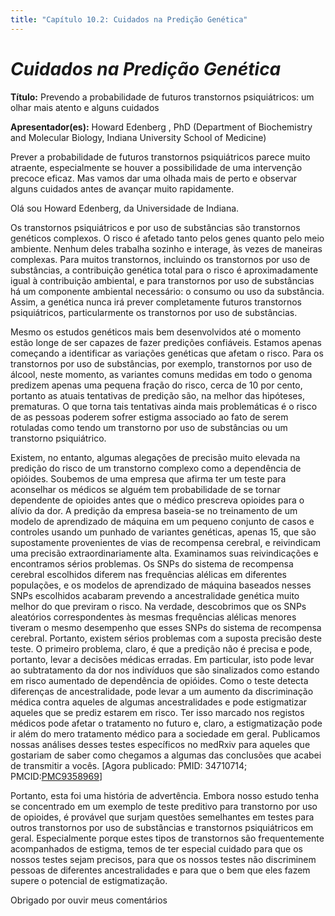 ```yaml
---
title: "Capítulo 10.2: Cuidados na Predição Genética"
---
```


# ***Cuidados na Predição Genética*** {#sec-section1}

**Título:** Prevendo a probabilidade de futuros transtornos psiquiátricos: um olhar mais atento e alguns cuidados

**Apresentador(es):** Howard Edenberg , PhD (Department of Biochemistry and Molecular Biology, Indiana University School of Medicine)

Prever a probabilidade de futuros transtornos psiquiátricos parece muito atraente, especialmente se houver a possibilidade de uma intervenção precoce eficaz. Mas vamos dar uma olhada mais de perto e observar alguns cuidados antes de avançar muito rapidamente.

Olá sou Howard Edenberg, da Universidade de Indiana.

Os transtornos psiquiátricos e por uso de substâncias são transtornos genéticos complexos. O risco é afetado tanto pelos genes quanto pelo meio ambiente. Nenhum deles trabalha sozinho e interage, às vezes de maneiras complexas. Para muitos transtornos, incluindo os transtornos por uso de substâncias, a contribuição genética total para o risco é aproximadamente igual à contribuição ambiental, e para transtornos por uso de substâncias há um componente ambiental necessário: o consumo ou uso da substância. Assim, a genética nunca irá prever completamente futuros transtornos psiquiátricos, particularmente os transtornos por uso de substâncias.

Mesmo os estudos genéticos mais bem desenvolvidos até o momento estão longe de ser capazes de fazer predições confiáveis. Estamos apenas começando a identificar as variações genéticas que afetam o risco. Para os transtornos por uso de substâncias, por exemplo, transtornos por uso de álcool, neste momento, as variantes comuns medidas em todo o genoma predizem apenas uma pequena fração do risco, cerca de 10 por cento, portanto as atuais tentativas de predição são, na melhor das hipóteses, prematuras. O que torna tais tentativas ainda mais problemáticas é o risco de as pessoas poderem sofrer estigma associado ao fato de serem rotuladas como tendo um transtorno por uso de substâncias ou um transtorno psiquiátrico.

Existem, no entanto, algumas alegações de precisão muito elevada na predição do risco de um transtorno complexo como a dependência de opióides. Soubemos de uma empresa que afirma ter um teste para aconselhar os médicos se alguém tem probabilidade de se tornar dependente de opioides antes que o médico prescreva opioides para o alívio da dor. A predição da empresa baseia-se no treinamento de um modelo de aprendizado de máquina em um pequeno conjunto de casos e controles usando um punhado de variantes genéticas, apenas 15, que são supostamente provenientes de vias de recompensa cerebral, e reivindicam uma precisão extraordinariamente alta. Examinamos suas reivindicações e encontramos sérios problemas. Os SNPs do sistema de recompensa cerebral escolhidos diferem nas frequências alélicas em diferentes populações, e os modelos de aprendizado de máquina baseados nesses SNPs escolhidos acabaram prevendo a ancestralidade genética muito melhor do que previram o risco. Na verdade, descobrimos que os SNPs aleatórios correspondentes às mesmas frequências alélicas menores tiveram o mesmo desempenho que esses SNPs do sistema de recompensa cerebral. Portanto, existem sérios problemas com a suposta precisão deste teste. O primeiro problema, claro, é que a predição não é precisa e pode, portanto, levar a decisões médicas erradas. Em particular, isto pode levar ao subtratamento da dor nos indivíduos que são sinalizados como estando em risco aumentado de dependência de opióides. Como o teste detecta diferenças de ancestralidade, pode levar a um aumento da discriminação médica contra aqueles de algumas ancestralidades e pode estigmatizar aqueles que se prediz estarem em risco. Ter isso marcado nos registos médicos pode afetar o tratamento no futuro e, claro, a estigmatização pode ir além do mero tratamento médico para a sociedade em geral. Publicamos nossas análises desses testes específicos no medRxiv para aqueles que gostariam de saber como chegamos a algumas das conclusões que acabei de transmitir a vocês. \[Agora publicado: PMID: 34710714; PMCID:[PMC9358969](http://www.ncbi.nlm.nih.gov/pmc/articles/pmc9358969/)\]

Portanto, esta foi uma história de advertência. Embora nosso estudo tenha se concentrado em um exemplo de teste preditivo para transtorno por uso de opioides, é provável que surjam questões semelhantes em testes para outros transtornos por uso de substâncias e transtornos psiquiátricos em geral. Especialmente porque estes tipos de transtornos são frequentemente acompanhados de estigma, temos de ter especial cuidado para que os nossos testes sejam precisos, para que os nossos testes não discriminem pessoas de diferentes ancestralidades e para que o bem que eles fazem supere o potencial de estigmatização.

Obrigado por ouvir meus comentários
